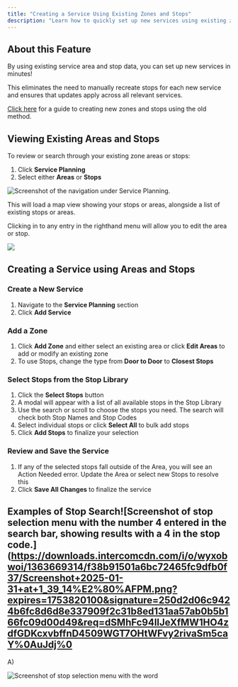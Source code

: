 ```yaml
---
title: "Creating a Service Using Existing Zones and Stops"
description: "Learn how to quickly set up new services using existing zone and stop data, eliminating the need to manually recreate stops."
---
```


## About this Feature

By using existing service area and stop data, you can set up new services in minutes! 

This eliminates the need to manually recreate stops for each new service and ensures that updates apply across all relevant services.

[Click here](https://help.sparelabs.com/en/articles/8994903-adding-zones-and-stops) for a guide to creating new zones and stops using the old method.

## Viewing Existing Areas and Stops

To review or search through your existing zone areas or stops:

1. Click **Service Planning**
2. Select either **Areas** or **Stops**

![Screenshot of the navigation under Service Planning.](https://downloads.intercomcdn.com/i/o/wyxobwoi/1360294388/89308fc947a30fd5422f256774aa/Screenshot+2025-01-31+at+1_12_39%E2%80%AFPM.png?expires=1753820100&signature=101a6d5471e69be39afd07889e9ad981870e6112f5e2b258875550d077ebda1f&req=dSMhFst3mYJXUfMW1HO4zdGWcFfSLaeJgekWyTpVmR7i2H6AaXH0McNnSqAx%0AIbuh%0A)

This will load a map view showing your stops or areas, alongside a list of existing stops or areas. 

Clicking in to any entry in the righthand menu will allow you to edit the area or stop.

![](https://downloads.intercomcdn.com/i/o/wyxobwoi/1360297696/2c1d1cf515497a58ccb507da73af/Screenshot+2025-01-31+at+1_17_37%E2%80%AFPM.png?expires=1738778400&signature=cecdd3ed6c8eeae1e36aad36f5ab7361b105b3a5729df954c0d4823b97b3c8a3&req=dSMhFst3modWX%2FMW3nq%2BgRAfzhzEm0J0ZQPM%2FCGy2CS3V25kw7niJ%2FgACeJc%0AWLvqFSklAfQKq3z2koJiCXXOxHM%3D%0A)

## Creating a Service using Areas and Stops

### Create a New Service

1. Navigate to the **Service Planning** section
2. Click **Add Service**

### Add a Zone

1. Click **Add Zone** and either select an existing area or click **Edit Areas** to add or modify an existing zone
2. To use Stops, change the type from **Door to Door** to **Closest Stops**

### Select Stops from the Stop Library

1. Click the **Select Stops** button
2. A modal will appear with a list of all available stops in the Stop Library
3. Use the search or scroll to choose the stops you need. The search will check both Stop Names and Stop Codes
4. Select individual stops or click **Select All** to bulk add stops
5. Click **Add Stops** to finalize your selection

### Review and Save the Service

1. If any of the selected stops fall outside of the Area, you will see an Action Needed error. Update the Area or select new Stops to resolve this
2. Click **Save All Changes** to finalize the service

## Examples of Stop Search![Screenshot of stop selection menu with the number 4 entered in the search bar, showing results with a 4 in the stop code.](https://downloads.intercomcdn.com/i/o/wyxobwoi/1363669314/f38b91501a6bc72465fc9dfb0f37/Screenshot+2025-01-31+at+1_39_14%E2%80%AFPM.png?expires=1753820100&signature=250d2d06c9424b6fc8d6d8e337909f2c31b8ed131aa57ab0b5b166fc09d00d49&req=dSMhFc94lIJeXfMW1HO4zdfGDKcxvbffnD4509WGT7OHtWFvy2rivaSm5caY%0AuJdj%0

A)

![Screenshot of stop selection menu with the word ](https://downloads.intercomcdn.com/i/o/wyxobwoi/1360318713/89042b4883a9df08dc986e3a837b/Screenshot+2025-01-31+at+1_39_30%E2%80%AFPM.png?expires=1753820100&signature=6b1a569abd472c29d0e24d0d0d6e8d36a57a669321c5251bdf787ce7f83a860f&req=dSMhFsp%2FlYZeWvMW1HO4zTR9cZaqtuOPFaHte9MQIfwivR9noiZqxUmWfBD%2B%0AEuhM%0A)
